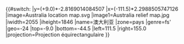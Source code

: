 <includeonly>{{#switch:{{{1}}}
|y=({{{2}}}+9.0)*-2.8169014084507
|x=({{{3}}}-111.5)*2.2988505747126
|image=Australia location map.svg
|image1=Australia relief map.jpg
|iwidth=2055
|iheight=1846
|name=澳大利亚
|zone=pays
|genre=fs'
|geo=-24
|top=-9.0
|bottom=-44.5
|left=111.5
|right=155.0
|projection=Projection équirectangulaire
}}</includeonly><noinclude>{{Location map/Info|Australia}}{{Documentation}}</noinclude>